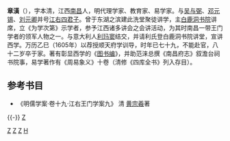 '''章潢'''（{{bd|1527年||1608年|catIdx=Z}}），字本清，江西[[南昌|南昌]]人，明代理学家、教育家、易学家。与[[吴与弼|吴与弼]]、[[邓元锡|邓元锡]]、[[刘元卿|刘元卿]]并号[[江右四君子|江右四君子]]。曾于东湖之滨建此洗堂聚徒讲学，主[[白鹿洞书院|白鹿洞书院]]讲席，立《为学次第》示学者，参予江西诸多讲会之会讲活动，为其时南昌一带王门学者的领军人物之一。与意大利人[[利玛窦|利玛窦]]结交，并请利氏登白鹿洞书院讲堂，宣讲西学。万历乙巳（1605年）以荐授顺天府学训导，时年已七十九，不能赴官，八十二岁卒于家。著有彰显西学的《[[图书编|图书编]]》，并助范涞总撰《南昌府志》叙澹台祠书院事，易学著作有《周易象义》十卷（清修《四库全书》列入存目）。

== 参考书目 ==
*《明儒学案·卷十九·江右王门学案九》 清 [[黄宗羲|黄宗羲]]著


{{-}}
{{並稱|江右四君子|[[吳與弼|吳與弼]] - [[鄧元錫|鄧元錫]] - [[劉元卿|劉元卿]] - [[章潢|章　潢]]}}
{{DEFAULTSORT:Zhang章}}
[[category:明朝儒學學者|Z]]
[[Category:明朝理学家|Z]]
[[Category:明朝府儒学训导|Z]]
[[Category:南昌人|Z]]
[[Category:章姓|H]]